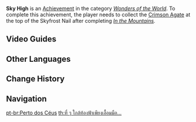 {{Achievement Infobox
|title        = 
|id           = 81046
|order id     = 1047
|category     = Wonders of the World
|description  = Climb the [[Skyfrost Nail]] after it has been restored.
|requirements = Collect the [[Crimson Agate]] at the top of the Skyfrost Nail after completing ''[[In the Mountains]].''
|primogems    = 5
|tracking     = 
|hidden       = 1
|topic        = 
|type         = Exploration
}}
'''Sky High''' is an [[Achievement]] in the category ''[[Wonders of the World]]''. To complete this achievement, the player needs to collect the [[Crimson Agate]] at the top of the Skyfrost Nail after completing ''[[In the Mountains]].''
<!--
==Trivia==
-->

==Video Guides==
{{EVT
|video1   = https://youtu.be/09RmtYa_BhQ
|caption1 = Sky High Guide
}}

==Other Languages==
{{Other Languages
|en      = Sky High
|zhs     = 接近天空的地方…
|zhs_rm  = Jiējìn Tiānkōng de Dìfāng...
|zht     = 接近天空的地方…
|zht_rm  = Jiējìn Tiānkōng de Dìfāng...
|zh_tl   = A Place Near the Sky...
|ja      = 空に近い場所…
|ja_rm   = Sora ni Chikai Basho...
|ja_tl   = A Place Near the Sky...
|ko      = 하늘과 가까운 곳…
|ko_rm   = Haneulgwa Gakkaun Got...
|ko_tl   = A Place Close to the Sky...
|es      = Cerca del cielo
|es_tl   = Near the Sky
|fr      = Plus près du ciel...
|fr_tl   = Closer to the Sky...
|ru      = До небес
|ru_tl   = To the Sky
|th      = ที่ ๆ ใกล้ท้องฟ้าเพียงเอื้อมมือ...
|th_rm   = 
|th_tl   = 
|vi      = Nơi tiếp giáp bầu trời...
|vi_tl   = Where meeting the sky...
|de      = Dem Himmel so nah ...
|de_tl   = So Close to Heaven ...
|id      = Tempat di Atas Langit...
|id_tl   = A Place Above the Sky...
|pt      = Perto dos Céus
|pt_tl   = 
|tr      = Göğün Tepesine
|tr_tl   = 
|it      = Verso il cielo
|it_tl   = 
}}

==Change History==
{{Change History|1.2}}
<!--
==References==
{{Reflist}}
-->
==Navigation==
{{Achievement Navbox|Wonders of the World|Exploration}}

[[pt-br:Perto dos Céus]]
[[th:ที่ ๆ ใกล้ท้องฟ้าเพียงเอื้อมมือ...]]